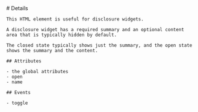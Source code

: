 
<MainHeader/>
<main>
  <article>
    # Details

    This HTML element is useful for disclosure widgets.

    A disclosure widget has a required summary and an optional content area that is typically hidden by default.

    The closed state typically shows just the summary, and the open state shows the summary and the content.

    ## Attributes

    - the global attributes
    - open
    - name

    ## Events

    - toggle
  </article>
</main>